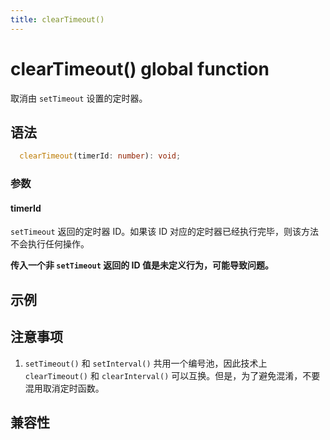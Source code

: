 ```yaml
---
title: clearTimeout()
---
```


# clearTimeout() global function

取消由 `setTimeout` 设置的定时器。

## 语法

```typescript
  clearTimeout(timerId: number): void;
```

### 参数

#### timerId

`setTimeout` 返回的定时器 ID。如果该 ID 对应的定时器已经执行完毕，则该方法不会执行任何操作。

**传入一个非 `setTimeout` 返回的 ID 值是未定义行为，可能导致问题。**

## 示例

## 注意事项

1. `setTimeout()` 和 `setInterval()` 共用一个编号池，因此技术上 `clearTimeout()` 和 `clearInterval()` 可以互换。但是，为了避免混淆，不要混用取消定时函数。

## 兼容性


<LegacyCompatTable metadata="lynx-api/global/clearTimeout" />

